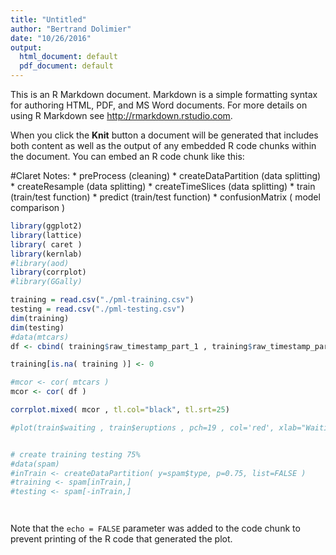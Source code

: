 ```yaml
---
title: "Untitled"
author: "Bertrand Dolimier"
date: "10/26/2016"
output:
  html_document: default
  pdf_document: default
---
```


This is an R Markdown document. Markdown is a simple formatting syntax for authoring HTML, PDF, and MS Word documents. For more details on using R Markdown see <http://rmarkdown.rstudio.com>.

When you click the **Knit** button a document will be generated that includes both content as well as the output of any embedded R code chunks within the document. You can embed an R code chunk like this:

#Claret Notes:
* preProcess (cleaning)
* createDataPartition (data splitting)
* createResample (data splitting)
* createTimeSlices (data splitting)
* train (train/test function)
* predict (train/test function)
* confusionMatrix ( model comparison )

```r
library(ggplot2)
library(lattice)
library( caret )
library(kernlab)
#library(aod)
library(corrplot)
#library(GGally)

training = read.csv("./pml-training.csv")
testing = read.csv("./pml-testing.csv")
dim(training)
dim(testing)
#data(mtcars)
df <- cbind( training$raw_timestamp_part_1 , training$raw_timestamp_part_2 , training$yaw_belt , training$classe)

training[is.na( training )] <- 0

#mcor <- cor( mtcars )
mcor <- cor( df )

corrplot.mixed( mcor , tl.col="black", tl.srt=25)

#plot(train$waiting , train$eruptions , pch=19 , col='red', xlab="Waiting" , ylab = "Eruption" )


# create training testing 75%
#data(spam)
#inTrain <- createDataPartition( y=spam$type, p=0.75, list=FALSE )
#training <- spam[inTrain,]
#testing <- spam[-inTrain,]




```
Note that the `echo = FALSE` parameter was added to the code chunk to prevent printing of the R code that generated the plot.
